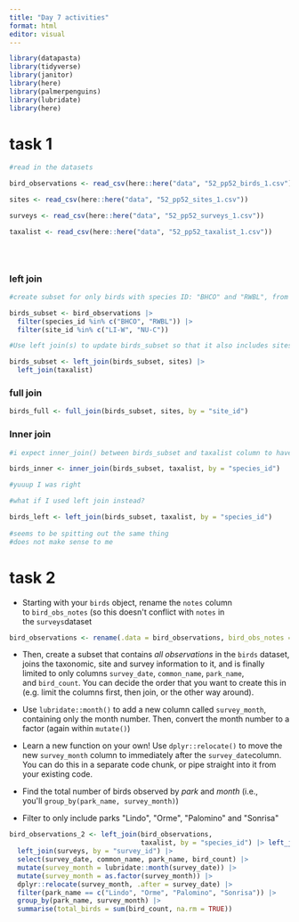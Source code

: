 ```yaml
---
title: "Day 7 activities"
format: html
editor: visual
---
```


```r
library(datapasta)
library(tidyverse)
library(janitor) 
library(here)
library(palmerpenguins)
library(lubridate)
library(here)
```

# task 1

```r
#read in the datasets

bird_observations <- read_csv(here::here("data", "52_pp52_birds_1.csv"))

sites <- read_csv(here::here("data", "52_pp52_sites_1.csv"))

surveys <- read_csv(here::here("data", "52_pp52_surveys_1.csv"))

taxalist <- read_csv(here::here("data", "52_pp52_taxalist_1.csv"))


  
```

### left join

```r
#create subset for only birds with species ID: "BHCO" and "RWBL", from only sites: "LI-W" and "NU-C"

birds_subset <- bird_observations |> 
  filter(species_id %in% c("BHCO", "RWBL")) |> 
  filter(site_id %in% c("LI-W", "NU-C"))

#Use left join(s) to update birds_subset so that it also includes sites and taxalist information. For each join, include an explicit argument saying which variable you are joining by (even if it will just assume the correct one for you). Store the updated data frame as birds_left. Make sure to look at the output - is what it contains consistent with what you expected it to contain?

birds_subset <- left_join(birds_subset, sites) |> 
  left_join(taxalist)
```

### full join 

```r
birds_full <- full_join(birds_subset, sites, by = "site_id")
```

### Inner join 

```r
#i expect inner_join() between birds_subset and taxalist column to have only columns shared between them ... because only species ID is conserved between them, I expect this to just tack on the columns for scientific and common names for the bords already in the subset 

birds_inner <- inner_join(birds_subset, taxalist, by = "species_id")

#yuuup I was right 

#what if I used left join instead?

birds_left <- left_join(birds_subset, taxalist, by = "species_id")
  
#seems to be spitting out the same thing 
#does not make sense to me 
```

# task 2

-   Starting with your `birds` object, rename the `notes` column to `bird_obs_notes` (so this doesn\'t conflict with `notes` in the `surveys`dataset

```r
bird_observations <- rename(.data = bird_observations, bird_obs_notes = notes)
```

-   Then, create a subset that contains *all observations* in the `birds` dataset, joins the taxonomic, site and survey information to it, and is finally limited to only columns `survey_date`, `common_name`, `park_name`, and `bird_count`. You can decide the order that you want to create this in (e.g. limit the columns first, then join, or the other way around).

-   Use `lubridate::month()` to add a new column called `survey_month`, containing only the month number. Then, convert the month number to a factor (again within `mutate()`)

-   Learn a new function on your own! Use `dplyr::relocate()` to move the new `survey_month` column to immediately after the `survey_date`column. You can do this in a separate code chunk, or pipe straight into it from your existing code.

-   Find the total number of birds observed by *park* and *month* (i.e., you\'ll `group_by(park_name, survey_month)`)

-   Filter to only include parks \"Lindo\", \"Orme\", \"Palomino\" and \"Sonrisa\"

```r
bird_observations_2 <- left_join(bird_observations, 
                                 taxalist, by = "species_id") |> left_join(sites, by = "site_id") |> 
  left_join(surveys, by = "survey_id") |> 
  select(survey_date, common_name, park_name, bird_count) |> 
  mutate(survey_month = lubridate::month(survey_date)) |> 
  mutate(survey_month = as.factor(survey_month)) |> 
  dplyr::relocate(survey_month, .after = survey_date) |> 
  filter(park_name == c("Lindo", "Orme", "Palomino", "Sonrisa")) |> 
  group_by(park_name, survey_month) |> 
  summarise(total_birds = sum(bird_count, na.rm = TRUE))  
  
```
